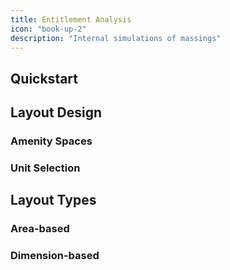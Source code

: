 ```yaml
---
title: Entitlement Analysis
icon: "book-up-2"
description: "Internal simulations of massings"
---
```


## Quickstart

<Steps titleSize="h3">
<Step title="Template Selection">

</Step>

<Step title="Unit & Layout Setup">

</Step>

<Step title="Layout Simulation">
</Step>
</Steps>

## Layout Design

### Amenity Spaces

### Unit Selection

## Layout Types

### Area-based

### Dimension-based
